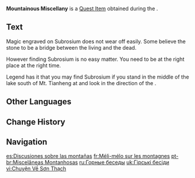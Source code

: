 {{Book Infobox
|image       = Item Someone's Diary.png
|type        = Quest Items
|quality     = 3
|region_lore = Liyue
|region_location = Liyue
|description = This text contains all manner of strange legends about Mt. Tianheng's stones, including tales about many rare ores. It is said that if you stand in the middle of the lake south of Mt. Tianheng at dusk, you will find the legendary Subrosium.
|source1     = Picked up during [[Bygones Times Like Dust Passing]]
}}

'''Mountainous Miscellany''' is a [[Quest Item]] obtained during the {{Quest|Bygones Times Like Dust Passing}}.

==Text==
Magic engraved on Subrosium does not wear off easily. Some believe the stone to be a bridge between the living and the dead.

However finding Subrosium is no easy matter. You need to be at the right place at the right time.

Legend has it that you may find Subrosium if you stand in the middle of the lake south of Mt. Tianheng at {{Color|buzzword|dusk}} and look in the direction of the {{Color|buzzword|setting sun}}.

==Other Languages==
{{Other Languages
|en      = Mountainous Miscellany
|zhs     = 山石杂谈
|zhs_rm  = Shān Shí Zátán
|zht     = 山石雜談
|zht_rm  = Shān Shí Zátán
|zh_tl   = Miscellaneous Talk of Mountains and Rocks
|ja      = 山石閑談
|ja_rm   = Yamaishi Kandan{{Assumed}}
|ja_tl   = Idle Talk of Mountain Rocks
|ko      = 산석 여담
|ko_tl   = Digression of Mountain Stone
|es      = Discusiones sobre las montañas
|es_tl   = Discussions About the Mountains
|fr      = Méli-mélo sur les montagnes
|fr_tl   = Mishmash About Mountains
|ru      = Горные беседы
|ru_tl   = Mountain Conversations
|th      = เสียงกระซิบจากหินผา
|th_rm   = 
|th_tl   = Sounds of Whispers From Cliffs
|vi      = Chuyện Về Sơn Thạch
|vi_tl   = 
|de      = Verschiedenes über Steine und Felsen
|de_tl   = Miscellany about Stones and Rocks
|id      = Pembicaraan Seputar Gunung dan Batu
|id_tl   = Discussion About Mountain and Stone
|pt      = Miscelâneas Montanhosas
|pt_tl   = 
|tr      = Dağların Derlemesi
|tr_tl   = The Mountains' Compilation
|it      = Miscellanea sulle montagne
|it_tl   = Miscellany on Mountains
}}

==Change History==
{{Change History|2.4}}

==Navigation==
{{Book Navbox|Liyue}}

[[es:Discusiones sobre las montañas]]
[[fr:Méli-mélo sur les montagnes]]
[[pt-br:Miscelâneas Montanhosas]]
[[ru:Горные беседы]]
[[uk:Гірські бесіди]]
[[vi:Chuyện Về Sơn Thạch]]